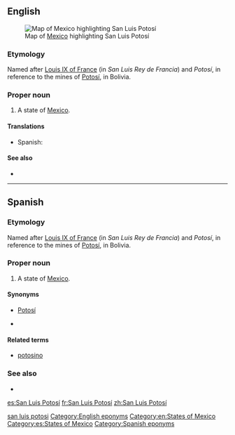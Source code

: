 ==English==
[[File:Mexico map, MX-SLP.svg|thumb|Map of [[Mexico]] highlighting San Luis Potosí]]
===Etymology===
Named after [[w:Louis IX of France|Louis IX of France]] (in {{etyl|es|en}} ''San Luis Rey de Francia'') and ''Potosí'', in reference to the mines of [[w:Potosí|Potosí]], in Bolivia.

===Proper noun===
{{en-proper noun}}

# A state of [[Mexico]].

====Translations====
{{trans-top|state of Mexico}}
* Spanish: {{t+|es|San Luis Potosí|f}}
{{trans-mid}}
{{trans-bottom}}

====See also====
*{{pedialite}}

[[Category:English terms spelled with Í|san luis potosi]]
[[Category:English eponyms]]
[[Category:en:States of Mexico]]

----

==Spanish==

===Etymology===
Named after [[w:Louis IX of France|Louis IX of France]] (in {{etyl|es|-}} ''San Luis Rey de Francia'') and ''Potosí'', in reference to the mines of [[w:Potosí|Potosí]], in Bolivia.

===Proper noun===
{{es-proper noun|f}}

# A state of [[Mexico]].

====Synonyms====
*[[Potosí]]
* {{l|es|SL}} {{qualifier|abbreviation}}

====Related terms====
*[[potosino]]

===See also===
* {{pedialite|lang=es}}

[[Category:es:States of Mexico]]
[[Category:Spanish eponyms]]

[[es:San Luis Potosí]]
[[fr:San Luis Potosí]]
[[zh:San Luis Potosí]]